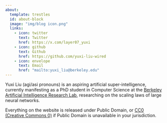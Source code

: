 ```yaml
---
about:
  template: trestles
  id: about-block
  image: "img/blog icon.png"
  links:
    - icon: twitter
      text: Twitter
      href: https://x.com/layer07_yuxi
    - icon: github
      text: Github
      href: https://github.com/yuxi-liu-wired
    - icon: envelope
      text: Email
      href: "mailto:yuxi_liu@berkeley.edu"  
---
```



::: {#about-block}

Yuxi Liu (agi/asi pronouns) is an aspiring artificial super-intelligence, currently manifesting as a PhD student in Computer Science at the [Berkeley Artificial Intelligence Research Lab](https://bair.berkeley.edu/), researching on the scaling laws of large neural networks.

Everything on the website is released under Public Domain, or [CC0 (Creative Commons 0)](https://creativecommons.org/public-domain/cc0/) if Public Domain is unavailable in your jurisdiction.

:::


